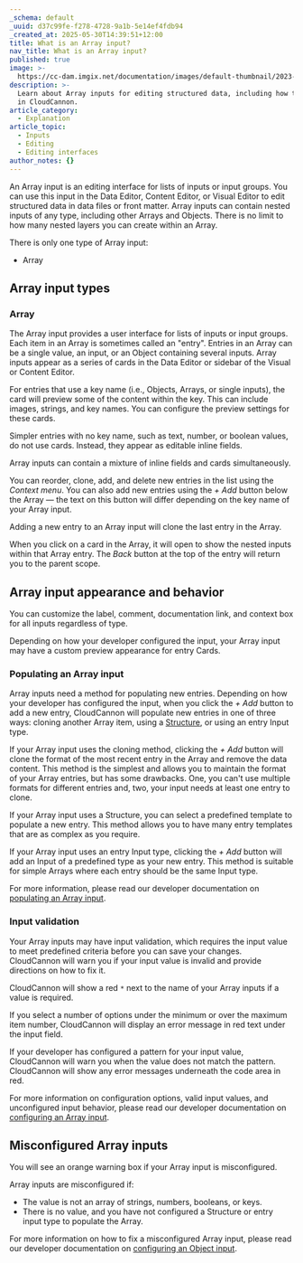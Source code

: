 ```yaml
---
_schema: default
_uuid: d37c99fe-f278-4728-9a1b-5e14ef4fdb94
_created_at: 2025-05-30T14:39:51+12:00
title: What is an Array input?
nav_title: What is an Array input?
published: true
image: >-
  https://cc-dam.imgix.net/documentation/images/default-thumbnail/2023-Q4/CloudCannon-Documentation-Thumbnail.png
description: >-
  Learn about Array inputs for editing structured data, including how they work
  in CloudCannon.
article_category:
  - Explanation
article_topic:
  - Inputs
  - Editing
  - Editing interfaces
author_notes: {}
---
```

An Array input is an editing interface for lists of inputs or input groups. You can use this input in the Data Editor, Content Editor, or Visual Editor to edit structured data in data files or front matter. Array inputs can contain nested inputs of any type, including other Arrays and Objects. There is no limit to how many nested layers you can create within an Array.

There is only one type of Array input:

* Array

## Array input types

### Array

The Array input provides a user interface for lists of inputs or input groups. Each item in an Array is sometimes called an "entry". Entries in an Array can be a single value, an input, or an Object containing several inputs. Array inputs appear as a series of cards in the Data Editor or sidebar of the Visual or Content Editor.

For entries that use a key name (i.e., Objects, Arrays, or single inputs), the card will preview some of the content within the key. This can include images, strings, and key names. You can configure the preview settings for these cards.

Simpler entries with no key name, such as text, number, or boolean values, do not use cards. Instead, they appear as editable inline fields.

Array inputs can contain a mixture of inline fields and cards simultaneously.

You can reorder, clone, add, and delete new entries in the list using the *Context menu*. You can also add new entries using the *\+ Add* button below the Array — the text on this button will differ depending on the key name of your Array input.

Adding a new entry to an Array input will clone the last entry in the Array.

When you click on a card in the Array, it will open to show the nested inputs within that Array entry. The *Back* button at the top of the entry will return you to the parent scope.

## Array input appearance and behavior

You can customize the label, comment, documentation link, and context box for all inputs regardless of type.

Depending on how your developer configured the input, your Array input may have a custom preview appearance for entry Cards.

### Populating an Array input

Array inputs need a method for populating new entries. Depending on how your developer has configured the input, when you click the *\+ Add* button to add a new entry, CloudCannon will populate new entries in one of three ways: cloning another Array item, using a [Structure](/documentation/articles/what-is-a-structure/), or using an entry Input type.

If your Array input uses the cloning method, clicking the *\+ Add* button will clone the format of the most recent entry in the Array and remove the data content. This method is the simplest and allows you to maintain the format of your Array entries, but has some drawbacks. One, you can't use multiple formats for different entries and, two, your input needs at least one entry to clone.

If your Array input uses a Structure, you can select a predefined template to populate a new entry. This method allows you to have many entry templates that are as complex as you require.

If your Array input uses an entry Input type, clicking the *\+ Add* button will add an Input of a predefined type as your new entry. This method is suitable for simple Arrays where each entry should be the same Input type.

For more information, please read our developer documentation on [populating an Array input](/documentation/articles/populate-an-array-input/).

### Input validation

Your Array inputs may have input validation, which requires the input value to meet predefined criteria before you can save your changes. CloudCannon will warn you if your input value is invalid and provide directions on how to fix it.

CloudCannon will show a red `*` next to the name of your Array inputs if a value is required.

If you select a number of options under the minimum or over the maximum item number, CloudCannon will display an error message in red text under the input field.

If your developer has configured a pattern for your input value, CloudCannon will warn you when the value does not match the pattern. CloudCannon will show any error messages underneath the code area in red.

For more information on configuration options, valid input values, and unconfigured input behavior, please read our developer documentation on [configuring an Array input](/documentation/articles/configure-an-array-input/).

## Misconfigured Array inputs

You will see an orange warning box if your Array input is misconfigured.

Array inputs are misconfigured if:

* The value is not an array of strings, numbers, booleans, or keys.
* There is no value, and you have not configured a Structure or entry input type to populate the Array.

For more information on how to fix a misconfigured Array input, please read our developer documentation on [configuring an Object input](/documentation/articles/configure-an-array-input/).